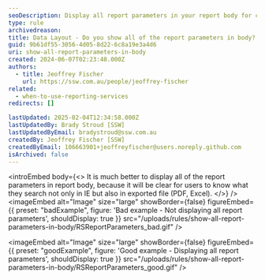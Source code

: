 ```yaml
---
seoDescription: Display all report parameters in your report body for clear user understanding across platforms like IE, PDF, and Excel.
type: rule
archivedreason:
title: Data Layout - Do you show all of the report parameters in body?
guid: 9b61df55-3056-4d05-8d22-6c8a19e3a4d6
uri: show-all-report-parameters-in-body
created: 2024-06-07T02:23:48.000Z
authors:
  - title: Jeoffrey Fischer
    url: https://ssw.com.au/people/jeoffrey-fischer
related:
  - when-to-use-reporting-services
redirects: []

lastUpdated: 2025-02-04T12:34:58.000Z
lastUpdatedBy: Brady Stroud [SSW]
lastUpdatedByEmail: bradystroud@ssw.com.au
createdBy: Jeoffrey Fischer [SSW]
createdByEmail: 106663901+jeoffreyfischer@users.noreply.github.com
isArchived: false
---
```


<introEmbed
  body={<>
It is much better to display all of the report parameters in report body, because it will be clear for users to know what they search not only in IE but also in exported file (PDF, Excel).
  </>}
/>
<imageEmbed
  alt="Image"
  size="large"
  showBorder={false}
  figureEmbed={{
    preset: "badExample",
    figure: 'Bad example - Not displaying all report parameters',
    shouldDisplay: true
  }}
  src="/uploads/rules/show-all-report-parameters-in-body/RSReportParameters_bad.gif"
/>

<imageEmbed
  alt="Image"
  size="large"
  showBorder={false}
  figureEmbed={{
    preset: "goodExample",
    figure: 'Good example - Displaying all report parameters',
    shouldDisplay: true
  }}
  src="/uploads/rules/show-all-report-parameters-in-body/RSReportParameters_good.gif"
/>
